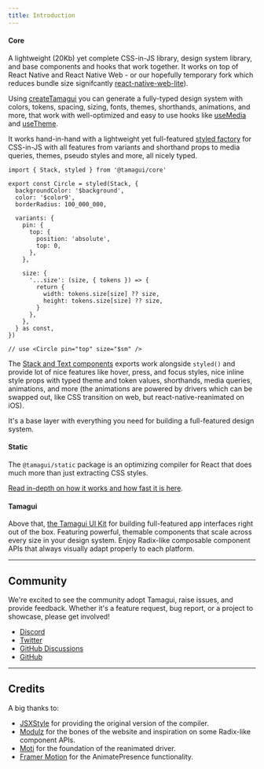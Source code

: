 ```yaml
---
title: Introduction
---
```


#### Core

A lightweight (20Kb) yet complete CSS-in-JS library, design system library, and base components and hooks that work together. It works on top of React Native and React Native Web - or our hopefully temporary fork which reduces bundle size signifcantly [react-native-web-lite](/intro/compiler-install)).

Using [createTamagui](/docs/configuration) you can generate a fully-typed design system with colors, tokens, spacing, sizing, fonts, themes, shorthands, animations, and more, that work with well-optimized and easy to use hooks like [useMedia](/docs/core/use-media) and [useTheme](/docs/core/use-theme).

It works hand-in-hand with a lightweight yet full-featured [styled factory](/docs/core/styled) for CSS-in-JS with all features from variants and shorthand props to media queries, themes, pseudo styles and more, all nicely typed.

```tsx
import { Stack, styled } from '@tamagui/core'

export const Circle = styled(Stack, {
  backgroundColor: '$background',
  color: '$color9',
  borderRadius: 100_000_000,

  variants: {
    pin: {
      top: {
        position: 'absolute',
        top: 0,
      },
    },

    size: {
      '...size': (size, { tokens }) => {
        return {
          width: tokens.size[size] ?? size,
          height: tokens.size[size] ?? size,
        }
      },
    },
  } as const,
})

// use <Circle pin="top" size="$sm" />
```

The [Stack and Text components](/docs/core/stacks-and-text) exports work alongside `styled()` and provide lot of nice features like hover, press, and focus styles, nice inline style props with typed theme and token values, shorthands, media queries, animations, and more (the animations are powered by drivers which can be swapped out, like CSS transition on web, but react-native-reanimated on iOS).

It's a base layer with everything you need for building a full-featured design system.

#### Static

The `@tamagui/static` package is an optimizing compiler for React that does much more than just extracting CSS styles.

[Read in-depth on how it works and how fast it is here](/docs/intro/compiler).

#### Tamagui

Above that, [the Tamagui UI Kit](/docs/components/stacks) for building full-featured app interfaces right out of the box. Featuring powerful, themable components that scale across every size in your design system. Enjoy Radix-like composable component APIs that always visually adapt properly to each platform.

---

## Community

We're excited to see the community adopt Tamagui, raise issues, and provide feedback. Whether it's a feature request, bug report, or a project to showcase, please get involved!

- [Discord](https://discord.gg/4qh6tdcVDa)
- [Twitter](https://twitter.com/tamagui_js)
- [GitHub Discussions](https://github.com/tamagui/tamagui/discussions)
- [GitHub](https://github.com/tamagui/tamagui)

---

## Credits

A big thanks to:

- [JSXStyle](https://github.com/jsxstyle/jsxstyle) for providing the original version of the compiler.
- [Modulz](https://github.com/modulz) for the bones of the website and inspiration on some Radix-like component APIs.
- [Moti](https://moti.fyi) for the foundation of the reanimated driver.
- [Framer Motion](https://github.com/framer/motion) for the AnimatePresence functionality.
